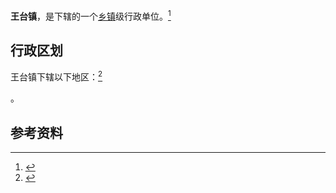 {{中国乡级行政区|62/29/23/108/000}}

'''王台镇'''，是{{PRC admin/fullname|62/29/23/108/000|3}}下辖的一个[[乡镇|乡镇]]级行政单位。<ref>{{PRC admin/ref sgc|{{PRC admin/parent|62/29/23/108/000}}}}</ref>

== 行政区划 ==

王台镇下辖以下地区：<ref>{{PRC admin/ref sgc|62/29/23/108/000}}</ref>

{{PRC admin/children|62/29/23/108/000}}。

== 参考资料 ==

{{reflist}}

{{行政区划小作品}}
{{PRC admin/navcat|62/29/23/108/000}}